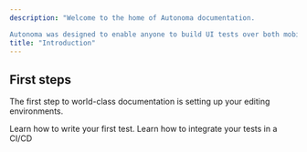 ```yaml
---
description: "Welcome to the home of Autonoma documentation.

Autonoma was designed to enable anyone to build UI tests over both mobile and web applications with just natural language."
title: "Introduction"
---
```


## First steps

The first step to world-class documentation is setting up your editing environments.

<CardGroup cols={2}>
  <Card title="Writing tests" icon="pen-to-square" href="https://mintlify.com/docs/quickstart">
    Learn how to write your first test.
  </Card>

  <Card title="Integrate to CI/CD" icon="code" href="https://mintlify.com/docs/development">
    Learn how to integrate your tests in a CI/CD
  </Card>
</CardGroup>